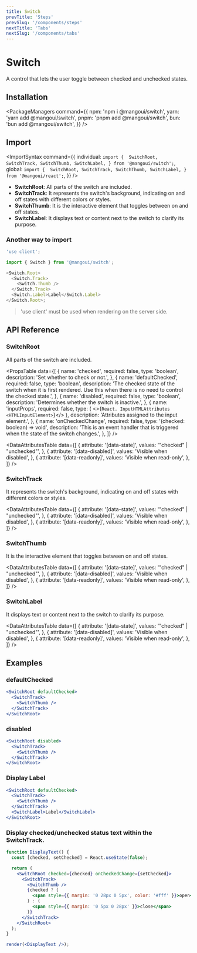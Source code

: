 ```yaml
---
title: Switch
prevTitle: 'Steps'
prevSlug: '/components/steps'
nextTitle: 'Tabs'
nextSlug: '/components/tabs'
---
```


# Switch

<Description>A control that lets the user toggle between checked and unchecked states.</Description>

<DemoContainer>
  <SwitchDemo />
  <DemoCodeBlock component="switch" />
</DemoContainer>

## Installation

<PackageManagers
  command={{
    npm: 'npm i @mangoui/switch',
    yarn: 'yarn add @mangoui/switch',
    pnpm: 'pnpm add @mangoui/switch',
    bun: 'bun add @mangoui/switch',
  }}
/>

## Import

<ImportSyntax
  command={{
    individual: `import { 
  SwitchRoot,
  SwitchTrack,
  SwitchThumb,
  SwitchLabel,
} from '@mangoui/switch';`,
    global: `import { 
  SwitchRoot,
  SwitchTrack,
  SwitchThumb,
  SwitchLabel,
} from '@mangoui/react';`,
  }}
/>

- **SwitchRoot**: All parts of the switch are included.
- **SwitchTrack**: It represents the switch's background, indicating on and off states with different colors or styles.
- **SwitchThumb**: It is the interactive element that toggles between on and off states.
- **SwitchLabel**: It displays text or content next to the switch to clarify its purpose.

### Another way to import

```js
'use client';

import { Switch } from '@mangoui/switch';

<Switch.Root>
  <Switch.Track>
    <Switch.Thumb />
  </Switch.Track>
  <Switch.Label>Label</Switch.Label>
</Switch.Root>;
```

> 'use client' must be used when rendering on the server side.

## API Reference

### SwitchRoot

All parts of the switch are included.

<PropsTable
  data={[
    {
      name: 'checked',
      required: false,
      type: 'boolean',
      description: 'Set whether to check or not.',
    },
    {
      name: 'defaultChecked',
      required: false,
      type: 'boolean',
      description:
        'The checked state of the switch when it is first rendered. Use this when there is no need to control the checked state.',
    },
    {
      name: 'disabled',
      required: false,
      type: 'boolean',
      description: 'Determines whether the switch is inactive.',
    },
    {
      name: 'inputProps',
      required: false,
      type: (
        <>{`React.
      InputHTMLAttributes
      <HTMLInputElement>`}</>
      ),
      description: 'Attributes assigned to the input element.',
    },
    {
      name: 'onCheckedChange',
      required: false,
      type: '(checked: boolean) => void',
      description:
        'This is an event handler that is triggered when the state of the switch changes.',
    },
  ]}
/>

<DataAttributesTable
  data={[
    {
      attribute: '[data-state]',
      values: '"checked" | "unchecked"',
    },
    {
      attribute: '[data-disabled]',
      values: 'Visible when disabled',
    },
    {
      attribute: '[data-readonly]',
      values: 'Visible when read-only',
    },
  ]}
/>

### SwitchTrack

It represents the switch's background, indicating on and off states with different colors or styles.

<DataAttributesTable
  data={[
    {
      attribute: '[data-state]',
      values: '"checked" | "unchecked"',
    },
    {
      attribute: '[data-disabled]',
      values: 'Visible when disabled',
    },
    {
      attribute: '[data-readonly]',
      values: 'Visible when read-only',
    },
  ]}
/>

### SwitchThumb

It is the interactive element that toggles between on and off states.

<DataAttributesTable
  data={[
    {
      attribute: '[data-state]',
      values: '"checked" | "unchecked"',
    },
    {
      attribute: '[data-disabled]',
      values: 'Visible when disabled',
    },
    {
      attribute: '[data-readonly]',
      values: 'Visible when read-only',
    },
  ]}
/>

### SwitchLabel

It displays text or content next to the switch to clarify its purpose.

<DataAttributesTable
  data={[
    {
      attribute: '[data-state]',
      values: '"checked" | "unchecked"',
    },
    {
      attribute: '[data-disabled]',
      values: 'Visible when disabled',
    },
    {
      attribute: '[data-readonly]',
      values: 'Visible when read-only',
    },
  ]}
/>

## Examples

### defaultChecked

```jsx
<SwitchRoot defaultChecked>
  <SwitchTrack>
    <SwitchThumb />
  </SwitchTrack>
</SwitchRoot>
```

### disabled

```jsx
<SwitchRoot disabled>
  <SwitchTrack>
    <SwitchThumb />
  </SwitchTrack>
</SwitchRoot>
```

### Display Label

```jsx
<SwitchRoot defaultChecked>
  <SwitchTrack>
    <SwitchThumb />
  </SwitchTrack>
  <SwitchLabel>Label</SwitchLabel>
</SwitchRoot>
```

### Display checked/unchecked status text within the SwitchTrack.

```jsx render=true
function DisplayText() {
  const [checked, setChecked] = React.useState(false);

  return (
    <SwitchRoot checked={checked} onCheckedChange={setChecked}>
      <SwitchTrack>
        <SwitchThumb />
        {checked ? (
          <span style={{ margin: '0 28px 0 5px', color: '#fff' }}>open</span>
        ) : (
          <span style={{ margin: '0 5px 0 28px' }}>close</span>
        )}
      </SwitchTrack>
    </SwitchRoot>
  );
}

render(<DisplayText />);
```
